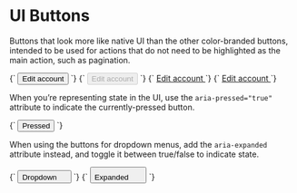 
<Meta title="Atoms/Button/UI" />

# UI Buttons

Buttons that look more like native UI than the other color-branded buttons, intended to be used for actions that do not need to be highlighted as the main action, such as pagination.

<Canvas>
  <Story name="UI">
    {`
      <button type="button" class="a-button a-button--secondary u-h6">
        Edit account
      </button>
    `}
  </Story>
  <Story name="UI [disabled]">
    {`
      <button type="button" class="a-button a-button--secondary u-h6" disabled>
        Edit account
      </button>
    `}
  </Story>
</Canvas>

<Canvas>
  <Story name="UI anchor">
    {`
      <a href="/" type="button" class="a-button a-button--secondary u-h6">
        Edit account
      </a>
    `}
  </Story>
  <Story name="UI anchor [disabled]">
    {`
      <a href="/" class="a-button a-button--secondary u-h6" disabled>
        Edit account
      </a>
    `}
  </Story>
</Canvas>

When you’re representing state in the UI, use the `aria-pressed="true"` attribute to indicate the currently-pressed button.

<Canvas>
  <Story name="[aria-pressed]">
    {`
      <button type="button" class="a-button a-button--secondary u-h6" aria-pressed="true">
        Pressed
      </button>
    `}
  </Story>
</Canvas>

When using the buttons for dropdown menus, add the `aria-expanded` attribute instead, and toggle it between true/false to indicate state.

<Canvas>
  <Story name="Dropdown">
    {`
      <button type="button" class="a-button a-button--secondary u-h6" aria-controls="element-id" aria-expanded="false">
        <span>Dropdown</span>
        <svg width="14" height="14" class="a-icon a-icon--m" aria-hidden="true" focusable="false">
          <use xlink:href="${icons}#icon-caret-down"></use>
        </svg>
      </button>
    `}
  </Story>
  <Story name="Dropdown [expanded]">
    {`
      <button type="button" class="a-button a-button--secondary u-h6" aria-controls="element-id" aria-expanded="true">
        <span>Expanded</span>
        <svg width="20" height="20" class="a-icon a-icon--m" aria-hidden="true" focusable="false">
          <use xlink:href="${icons}#icon-caret-down"></use>
        </svg>
      </button>
    `}
  </Story>
</Canvas>
